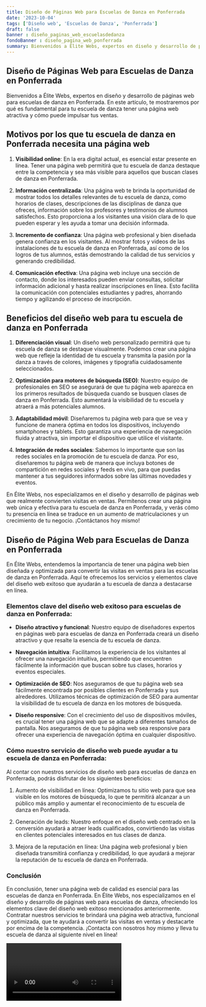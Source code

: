 ```yaml
---
title: Diseño de Páginas Web para Escuelas de Danza en Ponferrada
date: '2023-10-04'
tags: ['Diseño web', 'Escuelas de Danza', 'Ponferrada']
draft: false
banner : diseño_paginas_web_escuelasdedanza
fondoBanner : diseño_pagina_web_ponferrada
summary: Bienvenidos a Élite Webs, expertos en diseño y desarrollo de páginas web para escuelas de danza en Ponferrada. En este artículo, te mostraremos por qué es fundamental para tu escuela de danza tener una página web atractiva y cómo puede impulsar tus ventas.
---
```


## Diseño de Páginas Web para Escuelas de Danza en Ponferrada

Bienvenidos a Élite Webs, expertos en diseño y desarrollo de páginas web para escuelas de danza en Ponferrada. En este artículo, te mostraremos por qué es fundamental para tu escuela de danza tener una página web atractiva y cómo puede impulsar tus ventas.

## Motivos por los que tu escuela de danza en Ponferrada necesita una página web

1. **Visibilidad online**: En la era digital actual, es esencial estar presente en línea. Tener una página web permitirá que tu escuela de danza destaque entre la competencia y sea más visible para aquellos que buscan clases de danza en Ponferrada.

2. **Información centralizada**: Una página web te brinda la oportunidad de mostrar todos los detalles relevantes de tu escuela de danza, como horarios de clases, descripciones de las disciplinas de danza que ofreces, información sobre los profesores y testimonios de alumnos satisfechos. Esto proporciona a los visitantes una visión clara de lo que pueden esperar y les ayuda a tomar una decisión informada.

3. **Incremento de confianza**: Una página web profesional y bien diseñada genera confianza en los visitantes. Al mostrar fotos y videos de las instalaciones de tu escuela de danza en Ponferrada, así como de los logros de tus alumnos, estás demostrando la calidad de tus servicios y generando credibilidad.

4. **Comunicación efectiva**: Una página web incluye una sección de contacto, donde los interesados pueden enviar consultas, solicitar información adicional y hasta realizar inscripciones en línea. Esto facilita la comunicación con potenciales estudiantes y padres, ahorrando tiempo y agilizando el proceso de inscripción.

## Beneficios del diseño web para tu escuela de danza en Ponferrada

1. **Diferenciación visual**: Un diseño web personalizado permitirá que tu escuela de danza se destaque visualmente. Podemos crear una página web que refleje la identidad de tu escuela y transmita la pasión por la danza a través de colores, imágenes y tipografía cuidadosamente seleccionados.

2. **Optimización para motores de búsqueda (SEO)**: Nuestro equipo de profesionales en SEO se asegurará de que tu página web aparezca en los primeros resultados de búsqueda cuando se busquen clases de danza en Ponferrada. Esto aumentará la visibilidad de tu escuela y atraerá a más potenciales alumnos.

3. **Adaptabilidad móvil**: Diseñaremos tu página web para que se vea y funcione de manera óptima en todos los dispositivos, incluyendo smartphones y tablets. Esto garantiza una experiencia de navegación fluida y atractiva, sin importar el dispositivo que utilice el visitante.

4. **Integración de redes sociales**: Sabemos lo importante que son las redes sociales en la promoción de tu escuela de danza. Por eso, diseñaremos tu página web de manera que incluya botones de compartición en redes sociales y feeds en vivo, para que puedas mantener a tus seguidores informados sobre las últimas novedades y eventos.

En Élite Webs, nos especializamos en el diseño y desarrollo de páginas web que realmente convierten visitas en ventas. Permítenos crear una página web única y efectiva para tu escuela de danza en Ponferrada, y verás cómo tu presencia en línea se traduce en un aumento de matriculaciones y un crecimiento de tu negocio. ¡Contáctanos hoy mismo!

<GifSeo />

<Cta />

## Diseño de Página Web para Escuelas de Danza en Ponferrada

En Élite Webs, entendemos la importancia de tener una página web bien diseñada y optimizada para convertir las visitas en ventas para las escuelas de danza en Ponferrada. Aquí te ofrecemos los servicios y elementos clave del diseño web exitoso que ayudarán a tu escuela de danza a destacarse en línea.

### Elementos clave del diseño web exitoso para escuelas de danza en Ponferrada:

- **Diseño atractivo y funcional**: Nuestro equipo de diseñadores expertos en páginas web para escuelas de danza en Ponferrada creará un diseño atractivo y que resalte la esencia de tu escuela de danza.

- **Navegación intuitiva**: Facilitamos la experiencia de los visitantes al ofrecer una navegación intuitiva, permitiendo que encuentren fácilmente la información que buscan sobre tus clases, horarios y eventos especiales.

- **Optimización de SEO**: Nos aseguramos de que tu página web sea fácilmente encontrada por posibles clientes en Ponferrada y sus alrededores. Utilizamos técnicas de optimización de SEO para aumentar la visibilidad de tu escuela de danza en los motores de búsqueda.

- **Diseño responsive**: Con el crecimiento del uso de dispositivos móviles, es crucial tener una página web que se adapte a diferentes tamaños de pantalla. Nos aseguramos de que tu página web sea responsive para ofrecer una experiencia de navegación óptima en cualquier dispositivo.

### Cómo nuestro servicio de diseño web puede ayudar a tu escuela de danza en Ponferrada:

Al contar con nuestros servicios de diseño web para escuelas de danza en Ponferrada, podrás disfrutar de los siguientes beneficios:

1. Aumento de visibilidad en línea: Optimizamos tu sitio web para que sea visible en los motores de búsqueda, lo que te permitirá alcanzar a un público más amplio y aumentar el reconocimiento de tu escuela de danza en Ponferrada.

2. Generación de leads: Nuestro enfoque en el diseño web centrado en la conversión ayudará a atraer leads cualificados, convirtiendo las visitas en clientes potenciales interesados en tus clases de danza.

3. Mejora de la reputación en línea: Una página web profesional y bien diseñada transmitirá confianza y credibilidad, lo que ayudará a mejorar la reputación de tu escuela de danza en Ponferrada.

### Conclusión

En conclusión, tener una página web de calidad es esencial para las escuelas de danza en Ponferrada. En Élite Webs, nos especializamos en el diseño y desarrollo de páginas web para escuelas de danza, ofreciendo los elementos clave del diseño web exitoso mencionados anteriormente. Contratar nuestros servicios te brindará una página web atractiva, funcional y optimizada, que te ayudará a convertir las visitas en ventas y destacarte por encima de la competencia. ¡Contacta con nosotros hoy mismo y lleva tu escuela de danza al siguiente nivel en línea!

<Video />

<CtaBot job='Escuelas de Danza' city='Ponferrada'/>

<Gmaps query='Ponferrada+españa+maps' />